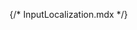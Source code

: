 {/* InputLocalization.mdx */}
 
 


<Title  /> 

<Subtitle />

## Basic input localization

<Canvas of={InputLocalizationStories.Primary} withToolbar layout='centered'/>

## Multiple

<Canvas of={InputLocalizationStories.Multiple} withToolbar layout='centered'/>

## With Icon

<Canvas of={InputLocalizationStories.WithIcon} withToolbar layout='centered'/>

## With Icon And Custom Label

<Canvas of={InputLocalizationStories.WithIconAndCustomLabel} withToolbar layout='centered'/>

## API

<ArgTypes sort='alpha' />

<ForwardRefNote />

